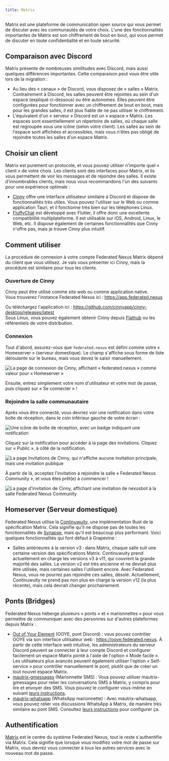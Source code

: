 ```yaml
---
title: Matrix
---
```


Matrix est une plateforme de communication open source qui vous permet de discuter avec les communautés de votre choix. L'une des fonctionnalités importantes de Matrix est son chiffrement de bout en bout, qui vous permet de discuter en toute confidentialité et en toute sécurité.

## Comparaison avec Discord

Matrix présente de nombreuses similitudes avec Discord, mais aussi quelques différences importantes. Cette comparaison peut vous être utile lors de la migration :

- Au lieu des « canaux » de Discord, vous disposez de « salles » Matrix. Contrairement à Discord, les salles peuvent être rejointes au sein d'un espace (expliqué ci-dessous) ou être autonomes. Elles peuvent être configurées pour fonctionner avec un chiffrement de bout en bout, mais pour les grandes salles, il est plus fiable de ne pas utiliser le chiffrement.
- L'équivalent d'un « serveur » Discord est un « espace » Matrix. Les espaces sont essentiellement un répertoire de salles, où chaque salle est regroupée sous une icône (selon votre client). Les salles au sein de l'espace sont affichées et accessibles, mais vous n'êtes pas obligé de rejoindre toutes les salles d'un espace Matrix.

## Choisir un client

Matrix est purement un protocole, et vous pouvez utiliser n'importe quel « client » de votre choix. Les clients sont des interfaces pour Matrix, et ils vous permettent de voir les messages et de rejoindre des salles. Il existe d'innombrables clients, mais nous vous recommandons l'un des suivants pour une expérience optimale :

- [Cinny](https://cinny.in) offre une interface utilisateur similaire à Discord et dispose de fonctionnalités très utiles. Vous pouvez l'utiliser sur le Web ou comme application Tauri, et il fonctionne très bien sur les téléphones Linux.
- [FluffyChat](https://fluffychat.im) est développé avec Flutter, il offre donc une excellente compatibilité multiplateforme. Il est utilisable sur iOS, Android, Linux, le Web, etc. Il dispose également de certaines fonctionnalités que Cinny n'offre pas, mais je trouve Cinny plus intuitif.

## Comment utiliser

La procédure de connexion à votre compte Federated Nexus Matrix dépend du client que vous utilisez. Je vais vous présenter ici Cinny, mais la procédure est similaire pour tous les clients.

### Ouverture de Cinny

Cinny peut être utilisé comme site web ou comme application native.  
Vous trouverez l'instance Federated Nexus ici : https://app.federated.nexus

Ou téléchargez l'application ici : https://github.com/cinnyapp/cinny-desktop/releases/latest  
Sous Linux, vous pouvez également obtenir Cinny depuis [Flathub](https://flathub.org/apps/in.cinny.Cinny) ou les référentiels de votre distribution.

### Connexion

Tout d'abord, assurez-vous que `federated.nexus` est défini comme votre « Homeserver » (serveur domestique). Le champ s'affiche sous forme de liste déroulante sur le bureau, mais vous devez le saisir manuellement.

![La page de connexion de Cinny, affichant « federated.nexus » comme valeur pour « Homeserver »](../../../../images/matrix/homeserver.png)

Ensuite, entrez simplement votre nom d'utilisateur et votre mot de passe, puis cliquez sur « Se connecter » !

### Rejoindre la salle communautaire

Après vous être connecté, vous devriez voir une notification dans votre boîte de réception, dans le coin inférieur gauche de votre écran :

![Une icône de boîte de réception, avec un badge indiquant une notification](../../../../images/matrix/badge.png)

Cliquez sur la notification pour accéder à la page des invitations. Cliquez sur « Public », à côté de la notification.

![La page Invitations de Cinny, qui n'affiche aucune invitation principale, mais une invitation publique](../../../../images/matrix/invite.png)

À partir de là, acceptez l'invitation à rejoindre la salle « Federated Nexus Community », et vous êtes prêt(e) à commencer !

![La page d'invitation de Cinny, affichant une invitation de nexusbot à la salle Federated Nexus Community](../../../../images/matrix/accept.png)

## Homeserver (Serveur domestique)

Federated Nexus utilise la [Continuwuity](https://continuwuity.org/), une implémentation Rust de la spécification Matrix. Cela signifie qu'il ne dispose pas de toutes les fonctionnalités de [Synapse](https://element-hq.github.io/synapse/latest/), mais qu'il est beaucoup plus performant. Voici quelques fonctionnalités qui font défaut à Grapevine :

- Salles antérieures à la version v3 : dans Matrix, chaque salle suit une certaine version des spécifications Matrix. Continuwuity prend actuellement en charge les versions v3 à v11, qui couvrent la grande majorité des salles. La version v2 est très ancienne et ne devrait plus être utilisée, mais certaines salles l'utilisent encore. Avec Federated Nexus, vous ne pourrez pas rejoindre ces salles, désolé. Actuellement, Continuwuity ne prend pas non plus en charge la version v12 (la plus récente), mais cela devrait changer prochainement.

## Ponts (Bridges)

Federated Nexus héberge plusieurs « ponts » et « marionnettes » pour vous permettre de communiquer avec des personnes sur d'autres plateformes depuis Matrix :

- [Out of Your Element](https://gitdab.com/cadence/out-of-your-element) (OOYE, pont Discord) : vous pouvez contrôler OOYE via son interface utilisateur web : https://ooye.federated.nexus. À partir de cette interface web intuitive, les administrateurs du serveur Discord peuvent se connecter à leur compte Discord et configurer facilement un espace Matrix ponté à l'aide de l'option « Mode facile ». Les utilisateurs plus avancés peuvent également utiliser l'option « Self-service » pour contrôler manuellement le pont, plutôt que de créer un tout nouvel espace Matrix.
- [mautrix-gmessages](https://docs.mau.fi/bridges/go/gmessages/index.html) (Marionnette SMS) : Vous pouvez utiliser mautrix-gmessages pour relier les conversations SMS à Matrix, y compris pour lire et envoyer des SMS. Vous pouvez le configurer vous-même en suivant [leurs instructions](https://docs.mau.fi/bridges/go/gmessages/authentication.html).
- [mautrix-whatsapp](https://docs.mau.fi/bridges/go/whatsapp/index.html) (WhatsApp marionnette) : Avec mautrix-whatsapp, vous pouvez relier vos discussions WhatsApp à Matrix, de manière très similaire au pont SMS. Consultez [leurs instructions](https://docs.mau.fi/bridges/go/whatsapp/authentication.html) pour configurer ça.

## Authentification

[Matrix](https://matrix.org) est le centre du système Federated Nexus, tout le reste s'authentifie via Matrix. Cela signifie que lorsque vous modifiez votre mot de passe sur Matrix, vous devrez vous connecter à tous les autres services avec le nouveau mot de passe.
